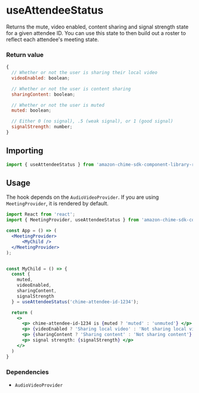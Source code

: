 <Meta title="SDK Hooks/useAttendeeStatus" />

# useAttendeeStatus

Returns the mute, video enabled, content sharing and signal strength state for a given attendee ID. You can use this state to then build out a roster to reflect each attendee's meeting state.

### Return value

```javascript
{
  // Whether or not the user is sharing their local video
  videoEnabled: boolean;

  // Whether or not the user is content sharing
  sharingContent: boolean;

  // Whether or not the user is muted
  muted: boolean;

  // Either 0 (no signal), .5 (weak signal), or 1 (good signal)
  signalStrength: number;
}
```

## Importing

```javascript
import { useAttendeeStatus } from 'amazon-chime-sdk-component-library-react';
```

## Usage

The hook depends on the `AudioVideoProvider`. If you are using `MeetingProvider`, it is rendered by default.

```jsx
import React from 'react';
import { MeetingProvider, useAttendeeStatus } from 'amazon-chime-sdk-component-library-react';

const App = () => (
  <MeetingProvider>
      <MyChild />
  </MeetingProvider>
);


const MyChild = () => {
  const { 
    muted, 
    videoEnabled, 
    sharingContent, 
    signalStrength 
  } = useAttendeeStatus('chime-attendee-id-1234');

  return (
    <> 
      <p> chime-attendee-id-1234 is {muted ? 'muted' : 'unmuted'} </p>
      <p> {videoEnabled ? 'Sharing local video' : 'Not sharing local video'} </p>
      <p> {sharingContent ? 'Sharing content' : 'Not sharing content'} </p>
      <p> signal strength: {signalStrength} </p>
    </>
  )
}
```

### Dependencies

- `AudioVideoProvider`
